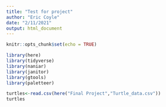 ```yaml
---
title: "Test for project"
author: "Eric Coyle"
date: "2/11/2021"
output: html_document
---
```


```r
knitr::opts_chunk$set(echo = TRUE)
```

```r
library(here)
library(tidyverse)
library(naniar)
library(janitor)
library(gtools)
library(paletteer)
```

```r
turtles<-read.csv(here("Final Project","Turtle_data.csv"))
turtles
```

